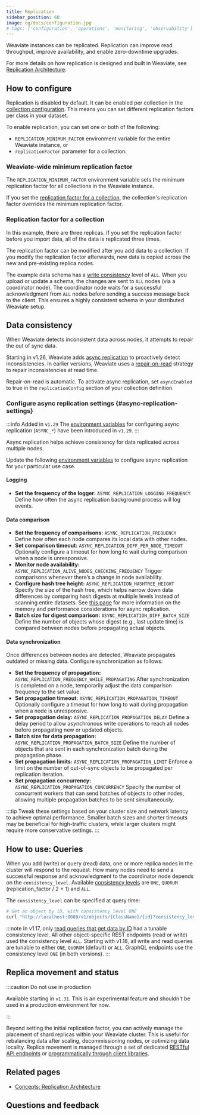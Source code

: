 ```yaml
---
title: Replication
sidebar_position: 60
image: og/docs/configuration.jpg
# tags: ['configuration', 'operations', 'monitoring', 'observability']
---
```


Weaviate instances can be replicated. Replication can improve read throughput, improve availability, and enable zero-downtime upgrades.

For more details on how replication is designed and built in Weaviate, see [Replication Architecture](../concepts/replication-architecture/index.md).

## How to configure


<RaftRFChangeWarning/>

Replication is disabled by default. It can be enabled per collection in the [collection configuration](../manage-data/collections.mdx#replication-settings). This means you can set different replication factors per class in your dataset.

To enable replication, you can set one or both of the following:

- `REPLICATION_MINIMUM_FACTOR` environment variable for the entire Weaviate instance, or
- `replicationFactor` parameter for a collection.

### Weaviate-wide minimum replication factor

The `REPLICATION_MINIMUM_FACTOR` environment variable sets the minimum replication factor for all collections in the Weaviate instance.

If you set the [replication factor for a collection](#replication-factor-for-a-collection), the collection's replication factor overrides the minimum replication factor.

### Replication factor for a collection


<SchemaReplication/>

In this example, there are three replicas. If you set the replication factor before you import data, all of the data is replicated three times.

The replication factor can be modified after you add data to a collection. If you modify the replication factor afterwards, new data is copied across the new and pre-existing replica nodes.

The example data schema has a [write consistency](../concepts/replication-architecture/consistency.md#tunable-write-consistency) level of `ALL`. When you upload or update a schema, the changes are sent to `ALL` nodes (via a coordinator node). The coordinator node waits for a successful acknowledgment from `ALL` nodes before sending a success message back to the client. This ensures a highly consistent schema in your distributed Weaviate setup.

## Data consistency

When Weaviate detects inconsistent data across nodes, it attempts to repair the out of sync data.

Starting in v1.26, Weaviate adds [async replication](../concepts/replication-architecture/consistency.md#async-replication) to proactively detect inconsistencies. In earlier versions, Weaviate uses a [repair-on-read](../concepts/replication-architecture/consistency.md#repair-on-read) strategy to repair inconsistencies at read time.

Repair-on-read is automatic. To activate async replication, set `asyncEnabled` to true in the `replicationConfig` section of your collection definition.


<ReplicationConfigWithAsyncRepair />

### Configure async replication settings {#async-replication-settings}

:::info Added in `v1.29`
The [environment variables](/developers/weaviate/config-refs/env-vars#async-replication) for configuring async replication (`ASYNC_*`) have been introduced in `v1.29`.
:::

Async replication helps achieve consistency for data replicated across multiple nodes.

Update the following [environment variables](/developers/weaviate/config-refs/env-vars#async-replication) to configure async replication for your particular use case.

#### Logging

- **Set the frequency of the logger:** `ASYNC_REPLICATION_LOGGING_FREQUENCY`
  Define how often the async replication background process will log events.

#### Data comparison

- **Set the frequency of comparisons:** `ASYNC_REPLICATION_FREQUENCY`
  Define how often each node compares its local data with other nodes.
- **Set comparison timeout:** `ASYNC_REPLICATION_DIFF_PER_NODE_TIMEOUT`
  Optionally configure a timeout for how long to wait during comparison when a node is unresponsive.
- **Monitor node availability:** `ASYNC_REPLICATION_ALIVE_NODES_CHECKING_FREQUENCY`
  Trigger comparisons whenever there’s a change in node availability.
- **Configure hash tree height:** `ASYNC_REPLICATION_HASHTREE_HEIGHT`
  Specify the size of the hash tree, which helps narrow down data differences by comparing hash digests at multiple levels instead of scanning entire datasets. See [this page](../concepts/replication-architecture/consistency.md#memory-and-performance-considerations-for-async-replication) for more information on the memory and performance considerations for async replication.
- **Batch size for digest comparison:** `ASYNC_REPLICATION_DIFF_BATCH_SIZE`
  Define the number of objects whose digest (e.g., last update time) is compared between nodes before propagating actual objects.

#### Data synchronization

Once differences between nodes are detected, Weaviate propagates outdated or missing data. Configure synchronization as follows:

- **Set the frequency of propagation:** `ASYNC_REPLICATION_FREQUENCY_WHILE_PROPAGATING`
  After synchronization is completed on a node, temporarily adjust the data comparison frequency to the set value.
- **Set propagation timeout:** `ASYNC_REPLICATION_PROPAGATION_TIMEOUT`
  Optionally configure a timeout for how long to wait during propagation when a node is unresponsive.
- **Set propagation delay:** `ASYNC_REPLICATION_PROPAGATION_DELAY`
  Define a delay period to allow asynchronous write operations to reach all nodes before propagating new or updated objects.
- **Batch size for data propagation:** `ASYNC_REPLICATION_PROPAGATION_BATCH_SIZE`
  Define the number of objects that are sent in each synchronization batch during the propagation phase.
- **Set propagation limits:** `ASYNC_REPLICATION_PROPAGATION_LIMIT`
  Enforce a limit on the number of out-of-sync objects to be propagated per replication iteration.
- **Set propagation concurrency:** `ASYNC_REPLICATION_PROPAGATION_CONCURRENCY`
  Specify the number of concurrent workers that can send batches of objects to other nodes, allowing multiple propagation batches to be sent simultaneously.

:::tip
Tweak these settings based on your cluster size and network latency to achieve optimal performance. Smaller batch sizes and shorter timeouts may be beneficial for high-traffic clusters, while larger clusters might require more conservative settings.
:::

## How to use: Queries

When you add (write) or query (read) data, one or more replica nodes in the cluster will respond to the request. How many nodes need to send a successful response and acknowledgment to the coordinator node depends on the `consistency_level`. Available [consistency levels](../concepts/replication-architecture/consistency.md) are `ONE`, `QUORUM` (replication_factor / 2 + 1) and `ALL`.

The `consistency_level` can be specified at query time:

```bash
# Get an object by ID, with consistency level ONE
curl "http://localhost:8080/v1/objects/{ClassName}/{id}?consistency_level=ONE"
```

:::note
In v1.17, only [read queries that get data by ID](../manage-data/read.mdx#get-an-object-by-id) had a tunable consistency level. All other object-specific REST endpoints (read or write) used the consistency level `ALL`. Starting with v1.18, all write and read queries are tunable to either `ONE`, `QUORUM` (default) or `ALL`. GraphQL endpoints use the consistency level `ONE` (in both versions).
:::


<QueryReplication/>

## Replica movement and status

:::caution Do not use in production

Available starting in `v1.31`. This is an experimental feature and shouldn't be used in a production environment for now.

:::

Beyond setting the initial replication factor, you can actively manage the placement of shard replicas within your Weaviate cluster. This is useful for rebalancing data after scaling, decommissioning nodes, or optimizing data locality. Replica movement is managed through a set of dedicated [RESTful API endpoints](../../api/rest.md#tag/replication) or [programmatically through client libraries](./replica-movement.mdx).

## Related pages

- [Concepts: Replication Architecture](../concepts/replication-architecture/index.md)

## Questions and feedback


<DocsFeedback/>
